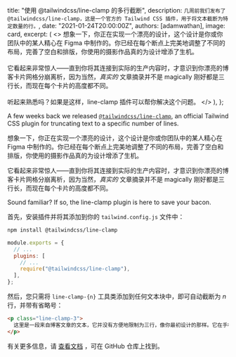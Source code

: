 
  title: "使用 @tailwindcss/line-clamp 的多行截断",
  description: `几周前我们发布了 @tailwindcss/line-clamp，这是一个官方的 Tailwind CSS 插件，用于将文本截断为特定数量的行。`,
  date: "2021-01-24T20:00:00Z",
  authors: [adamwathan],
  image: card,
  excerpt: (
    <>
      想象一下，你正在实现一个漂亮的设计，这个设计是你或你团队中的某人精心在 Figma 中制作的。你已经在每个断点上完美地调整了不同的布局，完善了空白和排版，你使用的摄影作品真的为设计增添了生机。
      <br />
      <br />
      它看起来非常惊人——直到你将其连接到实际的生产内容时，才意识到你漂亮的博客卡片网格分崩离析，因为当然，<em>真实的</em> 文章摘录并不是 magically 刚好都是三行长，而现在每个卡片的高度都不同。
      <br />
      <br />
      听起来熟悉吗？如果是这样，line-clamp 插件可以帮你解决这个问题。
    </>
  ),
};

<YouTubeVideo id="klh-jMTm5PU" />

A few weeks back we released [`@tailwindcss/line-clamp`](https://github.com/tailwindlabs/tailwindcss-line-clamp), an official Tailwind CSS plugin for truncating text to a specific number of lines.

想象一下，你正在实现一个漂亮的设计，这个设计是你或你团队中的某人精心在 Figma 中制作的。你已经在每个断点上完美地调整了不同的布局，完善了空白和排版，你使用的摄影作品真的为设计增添了生机。

它看起来非常惊人——直到你将其连接到实际的生产内容时，才意识到你漂亮的博客卡片网格分崩离析，因为当然，_真实的_ 文章摘录并不是 magically 刚好都是三行长，而现在每个卡片的高度都不同。

Sound familiar? If so, the line-clamp plugin is here to save your bacon.

首先，安装插件并将其添加到你的 `tailwind.config.js` 文件中：

```sh
npm install @tailwindcss/line-clamp
```

```js {{ filename: 'tailwind.config.js' }}
module.exports = {
  // ...
  plugins: [
    // ...
    require("@tailwindcss/line-clamp"),
  ],
};
```

然后，您只需将 `line-clamp-{n}` 工具类添加到任何文本块中，即可自动截断为 _n_ 行，并带有省略号：

```html
<p class="line-clamp-3">
  这里是一段来自博客文章的文本，它并没有方便地限制为三行，像你最初设计的那样。它在手机上可能有 6 行，甚至在桌面上也因你的布局而异。真是个大麻烦，这种事你可不希望在周五下午 4:45 时浪费时间去处理，对吧？你有票去看 SmackDown，你听说在表演开始之前会有那位来自两个城镇之外的当地选手的暗赛，你表弟和他是高中同学，如果你不早点到就要错过了。
</p>
```

有关更多信息，请 [查看文档](https://github.com/tailwindlabs/tailwindcss-line-clamp/) ，可在 GitHub 仓库上找到。

